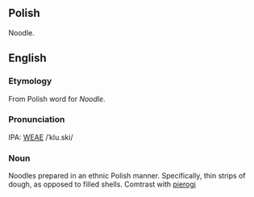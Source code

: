 ==Polish==

Noodle.

==English==
===Etymology===
From Polish word for ''Noodle''.
===Pronunciation===
IPA: [[WEAE]] /ˈklu.ski/
===Noun===
Noodles prepared in an ethnic Polish manner.  Specifically, thin strips of dough, as opposed to filled shells.  Comtrast with [[pierogi]]
